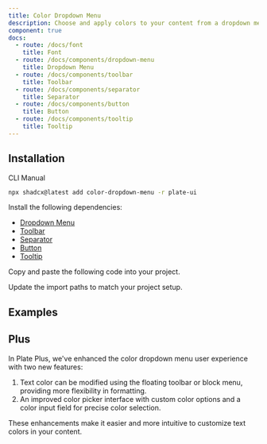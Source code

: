 ```yaml
---
title: Color Dropdown Menu
description: Choose and apply colors to your content from a dropdown menu.
component: true
docs:
  - route: /docs/font
    title: Font
  - route: /docs/components/dropdown-menu
    title: Dropdown Menu
  - route: /docs/components/toolbar
    title: Toolbar
  - route: /docs/components/separator
    title: Separator
  - route: /docs/components/button
    title: Button
  - route: /docs/components/tooltip
    title: Tooltip
---
```


## Installation

<Tabs defaultValue="cli">

<TabsList>
<TabsTrigger value="cli">CLI</TabsTrigger>
<TabsTrigger value="manual">Manual</TabsTrigger>
</TabsList>
<TabsContent value="cli">

```bash
npx shadcx@latest add color-dropdown-menu -r plate-ui
```

</TabsContent>

<TabsContent value="manual">

<Steps>

<Step>

Install the following dependencies:

- [Dropdown Menu](/docs/components/dropdown-menu)
- [Toolbar](/docs/components/toolbar)
- [Separator](/docs/components/separator)
- [Button](/docs/components/button)
- [Tooltip](/docs/components/tooltip)

</Step>

<Step>

Copy and paste the following code into your project.

</Step>

<ComponentSource name="color-dropdown-menu" />
<ComponentSource name="color-dropdown-menu-items" src="src/registry/default/plate-ui/color-dropdown-menu-items.tsx" />
<ComponentSource name="color-constants" src="src/registry/default/plate-ui/color-constants.ts" />
<ComponentSource name="color-input" src="src/registry/default/plate-ui/color-input.tsx" />
<ComponentSource name="color-picker" src="src/registry/default/plate-ui/color-picker.tsx" />
<ComponentSource name="colors-custom" src="src/registry/default/plate-ui/colors-custom.tsx" />

<Step>

Update the import paths to match your project setup.

</Step>

</Steps>

  </TabsContent>

</Tabs>

## Examples

<ComponentPreview name="playground-demo" id="basicnodes" />

<ComponentSource src="../../templates/plate-playground-template/src/components/plate-ui/fixed-toolbar-buttons.tsx" />

## Plus

In Plate Plus, we've enhanced the color dropdown menu user experience with two new features:

1. Text color can be modified using the floating toolbar or block menu, providing more flexibility in formatting.
2. An improved color picker interface with custom color options and a color input field for precise color selection.

These enhancements make it easier and more intuitive to customize text colors in your content.

<ComponentPreviewPro
  name="pro-iframe-demo"
  id="pro-code-block"
  component="basic-nodes"
/>
